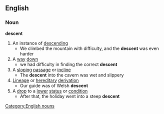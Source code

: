 ==English==
===Noun===
'''descent'''
#An instance of [[descending]]
#* We climbed the mountain with difficulty, and the '''descent''' was even harder
#A [[way]] [[down]]
#* we had difficulty in finding the correct '''descent'''
#A [[sloping]] [[passage]] or [[incline]]
#* The '''descent''' into the cavern was wet and slippery
#[[Lineage]] or [[hereditary]] [[derivation]]
#* Our guide was of Welsh '''descent'''
#A [[drop]] to a [[lower]] [[status]] or [[condition]]
#* After that, the holiday went into a steep '''descent'''
[[Category:English nouns]]